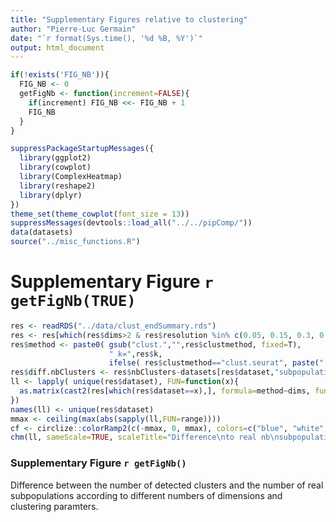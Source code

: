 ```yaml
---
title: "Supplementary Figures relative to clustering"
author: "Pierre-Luc Germain"
date: "`r format(Sys.time(), '%d %B, %Y')`"
output: html_document
---
```


```r
if(!exists('FIG_NB')){
  FIG_NB <- 0
  getFigNb <- function(increment=FALSE){
    if(increment) FIG_NB <<- FIG_NB + 1
    FIG_NB
  }
}
```

```r
suppressPackageStartupMessages({
  library(ggplot2)
  library(cowplot)
  library(ComplexHeatmap)
  library(reshape2)
  library(dplyr)
})
theme_set(theme_cowplot(font_size = 13))
suppressMessages(devtools::load_all("../../pipComp/"))
data(datasets)
source("../misc_functions.R")
```

# Supplementary Figure `r getFigNb(TRUE)`

```r
res <- readRDS("../data/clust_endSummary.rds")
res <- res[which(res$dims>2 & res$resolution %in% c(0.05, 0.15, 0.3, 0.5, 0.8, 1, 1.2)),]
res$method <- paste0( gsub("clust.","",res$clustmethod, fixed=T), 
                      " k=",res$k, 
                      ifelse( res$clustmethod=="clust.seurat", paste(" res=",res$resolution), paste0(" steps=",res$steps)) )
res$diff.nbClusters <- res$nbClusters-datasets[res$dataset,"subpopulations"]
ll <- lapply( unique(res$dataset), FUN=function(x){
  as.matrix(cast2(res[which(res$dataset==x),], formula=method~dims, fun.aggregate=mean, value.var="diff.nbClusters"))
})
names(ll) <- unique(res$dataset)
mmax <- ceiling(max(abs(sapply(ll,FUN=range))))
cf <- circlize::colorRamp2(c(-mmax, 0, mmax), colors=c("blue", "white", "red"))
chm(ll, sameScale=TRUE, scaleTitle="Difference\nto real nb\nsubpopulations\n", colors=cf, cluster_columns=FALSE, cluster_rows=FALSE)
```

### Supplementary Figure `r getFigNb()`
Difference between the number of detected clusters and the number of real subpopulations according to different numbers of dimensions and clustering paramters.

\newpage

